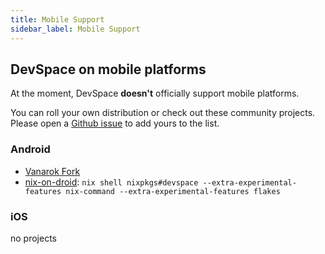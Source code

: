 ```yaml
---
title: Mobile Support
sidebar_label: Mobile Support
---
```


## DevSpace on mobile platforms

At the moment, DevSpace **doesn't** officially support mobile platforms.

You can roll your own distribution or check out these community projects. Please open a [Github issue](https://dev.khulnasoft.com/issues) to add yours to the list.

### Android
- [Vanarok Fork](https://github.com/vanarok/devspace/blob/84c6d3ec6bc1b4ebc4c618696e58ca6b5d25571f/.github/workflows/release.yaml#L168)
- [nix-on-droid](https://github.com/nix-community/nix-on-droid): `nix shell nixpkgs#devspace --extra-experimental-features nix-command --extra-experimental-features flakes`

### iOS
no projects
 
